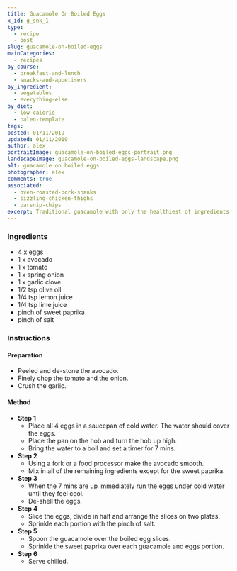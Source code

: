 ```yaml
---
title: Guacamole On Boiled Eggs
x_id: g_snk_1
type:
  - recipe
  - post
slug: guacamole-on-boiled-eggs
mainCategories: 
  - recipes
by_course:
  - breakfast-and-lunch
  - snacks-and-appetisers
by_ingredient:
  - vegetables
  - everything-else
by_diet:
  - low-calorie
  - paleo-template
tags: 
posted: 01/11/2019
updated: 01/11/2019
author: alex
portraitImage: guacamole-on-boiled-eggs-portrait.png
landscapeImage: guacamole-on-boiled-eggs-landscape.png
alt: guacamole on boiled eggs
photographer: alex
comments: true
associated: 
  - oven-roasted-pork-shanks
  - sizzling-chicken-thighs
  - parsnip-chips
excerpt: Traditional guacamole with only the healthiest of ingredients; avocado, tomato and onion with a few herbs over perfectly boiled eggs.
---
```


<Ingredients>

### Ingredients
    
  - 4 x eggs
  - 1 x avocado
  - 1 x tomato
  - 1 x spring onion 
  - 1 x garlic clove
  - 1/2 tsp olive oil
  - 1/4 tsp lemon juice
  - 1/4 tsp lime juice
  - pinch of sweet paprika
  - pinch of salt

</Ingredients>

<Instructions>

### Instructions

#### Preparation
  - Peeled and de-stone the avocado.
  - Finely chop the tomato and the onion.
  - Crush the garlic.

#### Method

  - **Step 1**
    - Place all 4 eggs in a saucepan of cold water. The water should cover the eggs.
    - Place the pan on the hob and turn the hob up high.
    - Bring the water to a boil and set a timer for 7 mins.
  - **Step 2**
    - Using a fork or a food processor make the avocado smooth.
    - Mix in all of the remaining ingredients except for the sweet paprika.
  - **Step 3**
    - When the 7 mins are up immediately run the eggs under cold water until they feel cool.
    - De-shell the eggs.
  - **Step 4**
    - Slice the eggs, divide in half and arrange the slices on two plates.
    - Sprinkle each portion with the pinch of salt.
  - **Step 5**
    - Spoon the guacamole over the boiled egg slices.
    - Sprinkle the sweet paprika over each guacamole and eggs portion.
  - **Step 6**
    - Serve chilled.

</Instructions>



